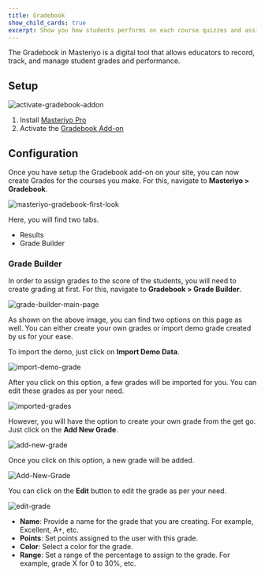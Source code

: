 ```yaml
---
title: Gradebook
show_child_cards: true
excerpt: Show you how students performs on each course quizzes and assignments.
---
```


The Gradebook in Masteriyo is a digital tool that allows educators to record, track, and manage student grades and performance.

## Setup

![activate-gradebook-addon](https://user-images.githubusercontent.com/75772539/235430273-1ffad56a-c3ba-4fab-a016-28265e2c05f6.png)

1. Install [Masteriyo Pro](https://docs.masteriyo.com/getting-started/installation#installing-masteriyo-lms-pro-version)
2. Activate the [Gradebook Add-on](https://docs.masteriyo.com/premium-addons/activate-masteriyo-premium-addons)

## Configuration

Once you have setup the Gradebook add-on on your site, you can now create Grades for the courses you make. For this, navigate to **Masteriyo > Gradebook**.

![masteriyo-gradebook-first-look](https://user-images.githubusercontent.com/75772539/235430991-3f0c7955-3b37-49e0-b7c4-e87a0276a91e.png)

Here, you will find two tabs.

- Results
- Grade Builder

### Grade Builder

In order to assign grades to the score of the students, you will need to create grading at first. For this, navigate to **Gradebook > Grade Builder**.

![grade-builder-main-page](https://user-images.githubusercontent.com/75772539/235431186-cb26b4c9-5448-4436-b279-e90efb8b0849.png)

As shown on the above image, you can find two options on this page as well. You can either create your own grades or import demo grade created by us for your ease.

To import the demo, just click on **Import Demo Data**.

![import-demo-grade](https://user-images.githubusercontent.com/75772539/235431365-6a2ddb75-aca6-494b-a490-b514d5c91fee.png)

After you click on this option, a few grades will be imported for you. You can edit these grades as per your need.

![imported-grades](https://user-images.githubusercontent.com/75772539/235431488-3067a117-7087-4d77-9e65-f04e6ee3f7e0.png)

However, you will have the option to create your own grade from the get go. Just click on the **Add New Grade**.

![add-new-grade](https://user-images.githubusercontent.com/75772539/235431814-4083107c-7115-43fb-b1e4-1cd964b256ab.png)

Once you click on this option, a new grade will be added.

![Add-New-Grade](https://user-images.githubusercontent.com/75772539/235432271-6d758916-215e-4798-82eb-8eae759d2ef7.gif)

You can click on the **Edit** button to edit the grade as per your need.

![edit-grade](https://user-images.githubusercontent.com/75772539/235432413-cf7ff419-b846-4b56-be2d-3799eda06c91.png)

- **Name**: Provide a name for the grade that you are creating. For example, Excellent, A+, etc.
- **Points**: Set points assigned to the user with this grade.
- **Color**: Select a color for the grade.
- **Range**: Set a range of the percentage to assign to the grade. For example, grade X for 0 to 30%, etc.
